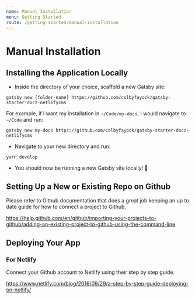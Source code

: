 ```yaml
---
name: Manual Installation
menu: Getting Started
route: /getting-started/manual-installation
---
```

# Manual Installation

## Installing the Application Locally
* Inside the directory of your choice, scaffold a new Gatsby site:
```
gatsby new [folder-name] https://github.com/colbyfayock/gatsby-starter-docz-netlifycms
```
For example, if I want my installation in `~/Code/my-docs`, I would navigate to `~/Code` and run:
```
gatsby new my-docs https://github.com/colbyfayock/gatsby-starter-docz-netlifycms
```
* Navigate to your new directory and run:
```
yarn develop
```
* You should now be running a new Gatsby site locally! 🎉

## Setting Up a New or Existing Repo on Github
Please refer to Github documentation that does a great job keeping an up to date guide for how to connect a project to Github.

https://help.github.com/en/github/importing-your-projects-to-github/adding-an-existing-project-to-github-using-the-command-line

## Deploying Your App

### For Netlify
Connect your Github account to Netlify using their step by step guide.

https://www.netlify.com/blog/2016/09/29/a-step-by-step-guide-deploying-on-netlify/
